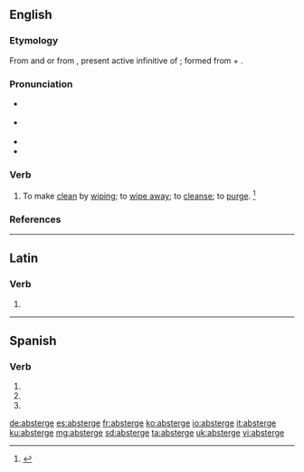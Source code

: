{{also|abstergé}}
==English==

===Etymology===
From {{etyl|fr|en}} and {{etyl|frm|en}} {{m|frm|absterger}} or from {{etyl|ML.|en}} {{m|la|abstergēre}}, present active infinitive of {{m|la|abstergeō||wipe off or away}}; formed from {{m|la|abs-}} + {{m|la|tergeō||to wipe off}}.

===Pronunciation===
* {{a|RP}} {{IPA|/əbˈstɜː(ɹ)d͡ʒ/|lang=en}}
* {{a|US}} {{IPA|/æbˈstɝd͡ʒ/|/əbˈstɝd͡ʒ/|lang=en}}
* {{hyphenation|ab|sterge|lang=en}}
* {{rhymes|ɜː(ɹ)dʒ|lang=en}}

===Verb===
{{en-verb|absterg}}

# {{lb|en|transitive|archaic|now|rare}} To make [[clean]] by [[wipe|wiping]]; to [[wipe away]]; to [[cleanse]]; to [[purge]]. {{defdate|First attested in the early 16<sup>th</sup> century.}}<ref name=SOED>{{R:SOED5|page=9}}</ref>

===References===
<references/>

----

==Latin==

===Verb===
{{la-verb-form|abstergē}}

# {{inflection of|abstergeō||2|s|pres|actv|impr|lang=la}}

----

==Spanish==

===Verb===
{{es-verb-form}}

# {{es-verb form of|ending=er|mood=imperative|sense=affirmative|pers=2|formal=no|number=singular|absterger}}
# {{es-verb form of|ending=er|mood=indicative|tense=present|pers=2|formal=yes|number=singular|absterger}}
# {{es-verb form of|ending=er|mood=indicative|tense=present|pers=3|number=singular|absterger}}

[[de:absterge]]
[[es:absterge]]
[[fr:absterge]]
[[ko:absterge]]
[[io:absterge]]
[[it:absterge]]
[[ku:absterge]]
[[mg:absterge]]
[[sd:absterge]]
[[ta:absterge]]
[[uk:absterge]]
[[vi:absterge]]
